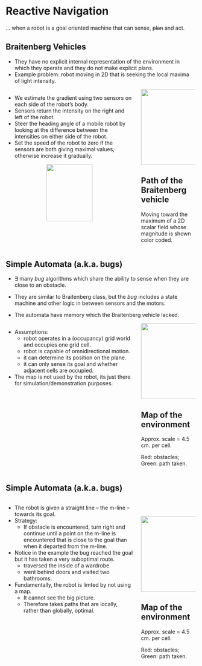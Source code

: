 # Reactive Navigation

... when a robot is a goal oriented machine that can sense, <s>plan</s> and act.


## Braitenberg Vehicles {.smaller}

* They have no explicit internal representation of the environment in which they
operate and they do not make explicit plans.
* Example problem: robot moving in $2$D that is seeking the local
maxima of light intensity.

:::: {.columns}

::: {.column width="70%"}
* We estimate the gradient using two sensors on each side of the robot's body.
* Sensors return the intensity on the right and left of the robot.
* Steer the heading angle of a mobile robot by looking at the difference between
the intensities on either side of the robot.
* Set the speed of the robot to zero if the sensors are both giving maximal
values, otherwise increase it gradually.

<center>
<img src="contents/assets/sl_braitenberg.png" width="60%"/>
</center>

:::

::: {.column width="30%"}
<center>
<img src="contents/assets/braitenberg_path.png" width=300 height=200/>
</center>

::: {.callout-tip icon="false"}
## Path of the Braitenberg vehicle
Moving toward the maximum of a $2$D scalar field whose magnitude is shown color
coded.
:::

:::

::::



## Simple Automata (a.k.a. bugs) {.smaller}

* $\exists$ many _bug_ algorithms which share the ability to sense
when they are close to an obstacle.

* They are similar to Braitenberg class, but the _bug_ includes a state machine
and other logic in between sensors and the motors.
* The automata have memory which the Braitenberg vehicle lacked.

:::: {.columns}

::: {.column width="70%"}
* Assumptions: 
  - robot operates in a (occupancy) grid world and occupies one grid cell.
  - robot is capable of omnidirectional motion.
  - it can determine its position on the plane.
  - it can only sense its goal and whether adjacent cells are occupied.
* The map is not used by the robot, its just there for simulation/demonstration
purposes.
:::

::: {.column width="30%"}
<center>
<img src="contents/assets/bug.png" width=300 height=200/>
</center>

::: {.callout-tip icon="false"}
## Map of the environment
Approx. scale = $4.5$ cm. per cell.

Red: obstacles; Green: path taken.
:::

:::

::::

## Simple Automata (a.k.a. bugs) {.smaller}

:::: {.columns}

::: {.column width="70%"}

* The robot is given a straight line -- the m-line -- towards its goal.
* Strategy:
  - If obstacle is encountered, turn right and continue until a point on the
    m-line is encountered that is close to the goal than when it departed from
    the m-line.
* Notice in the example the bug reached the goal but it has taken a very
suboptimal route.
  - traversed the inside of a wardrobe
  - went behind doors and visited two bathrooms.
* Fundamentally, the robot is limted by not using a map.
  - It cannot see the big picture.
  - Therefore takes paths that are locally, rather than globally, optimal.

:::

::: {.column width="30%"}

&nbsp;

<center>
<img src="contents/assets/bug.png" width=300 height=200/>
</center>

::: {.callout-tip icon="false"}
## Map of the environment
Approx. scale = $4.5$ cm. per cell.

Red: obstacles; Green: path taken.
:::

:::

::::
